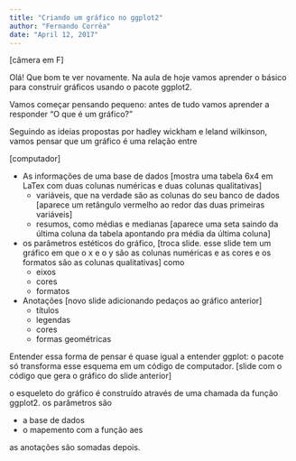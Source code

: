 ```yaml
---
title: "Criando um gráfico no ggplot2"
author: "Fernando Corrêa"
date: "April 12, 2017"
---
```


[câmera em F]

Olá! Que bom te ver novamente. Na aula de hoje vamos aprender o básico para construir gráficos usando o pacote ggplot2.

Vamos começar pensando pequeno: antes de tudo vamos aprender a responder "O que é um gráfico?"

Seguindo as ideias propostas por hadley wickham e leland wilkinson, vamos pensar que um gráfico é uma relação entre

[computador]

- As informações de uma base de dados [mostra uma tabela 6x4 em LaTex com duas colunas numéricas e duas colunas qualitativas]
    - variáveis, que na verdade são as colunas do seu banco de dados [aparece um retângulo vermelho ao redor das duas primeiras variáveis]
    - resumos, como médias e medianas [aparece uma seta saindo da última coluna da tabela apontando pra média da última coluna]
- os parâmetros estéticos do gráfico, [troca slide. esse slide tem um gráfico em que o x e o y são as colunas numéricas e as cores e os formatos são as colunas qualitativas] como
    - eixos
    - cores 
    - formatos
- Anotações [novo slide adicionando pedaços ao gráfico anterior]
    - títulos
    - legendas
    - cores
    - formas geométricas
    
Entender essa forma de pensar é quase igual a entender ggplot: o pacote só transforma esse esquema em um código de computador. [slide com o código que gera o gráfico do slide anterior]

o esqueleto do gráfico é construído através de uma chamada da função ggplot2. os parâmetros são

- a base de dados
- o mapemento com a função aes

as anotações são somadas depois.
    


